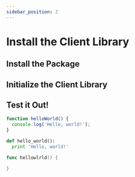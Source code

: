 ```yaml
---
sidebar_position: 2
---
```



# Install the Client Library

## Install the Package

## Initialize the Client Library

## Test it Out!

<Tabs>
<TabItem value="js" label="NodeJS/TypeScript">

```js
function helloWorld() {
  console.log('Hello, world!');
}
```

</TabItem>
<TabItem value="py" label="Python">

```py
def hello_world():
  print 'Hello, world!'
```

</TabItem>
<TabItem value="go" label="Go">

```go
func hellowlrld() {

}
```

</TabItem>
</Tabs>
